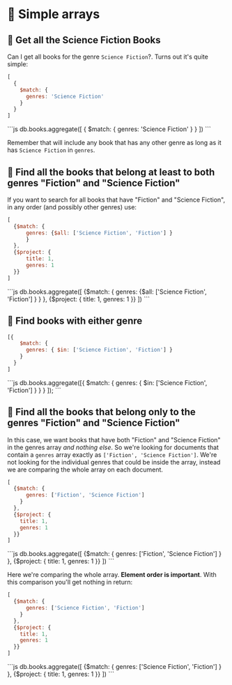 
# 👐 Simple arrays

## 👐 Get all the Science Fiction Books

Can I get all books for the genre `Science Fiction`?. Turns out it's quite simple:

<Tabs groupId="aggregations">
<TabItem value="atlas" label="Atlas UI">

```js
[
  { 
    $match: { 
      genres: 'Science Fiction' 
    } 
  }
]
```

</TabItem>

<TabItem value="mongodb-shell" label="MongoDB Shell">
```js
db.books.aggregate([
  { 
    $match: { 
      genres: 'Science Fiction' 
    } 
  }
])
```

</TabItem>
</Tabs>

Remember that will include any book that has any other genre as long as it has `Science Fiction` in `genres`.

## 👐 Find all the books that belong at least to both genres "Fiction" and "Science Fiction"

If you want to search for all books that have "Fiction" and "Science Fiction", in any order (and possibly other genres) use:

<Tabs groupId="aggregations">
<TabItem value="atlas" label="Atlas UI">

```js
[
  {$match: { 
      genres: {$all: ['Science Fiction', 'Fiction'] } 
      } 
  },
  {$project: {
      title: 1,
      genres: 1
  }}
]
```

</TabItem>

<TabItem value="mongodb-shell" label="MongoDB Shell">
```js
db.books.aggregate([
  {$match: { 
      genres: {$all: ['Science Fiction', 'Fiction'] } 
      } 
  },
  {$project: {
      title: 1,
      genres: 1
  }}
])
```

</TabItem>
</Tabs>

## 👐 Find books with either genre

<Tabs groupId="aggregations">
<TabItem value="atlas" label="Atlas UI">

```js
[{ 
    $match: {
      genres: { $in: ['Science Fiction', 'Fiction'] }
    }
  }
]
```

</TabItem>

<TabItem value="mongodb-shell" label="MongoDB Shell">
```js
db.books.aggregate([{ 
    $match: {
      genres: { $in: ['Science Fiction', 'Fiction'] }
    }
  }
]);
```

</TabItem>
</Tabs>

## 👐 Find all the books that belong only to the genres "Fiction" and "Science Fiction"

In this case, we want books that have both "Fiction" and "Science Fiction" in the genres array _and nothing else_. So we're looking for documents that contain a `genres` array exactly as `['Fiction', 'Science Fiction']`. We're not looking for the individual genres that could be inside the array, instead we are comparing the whole array on each document.

<Tabs groupId="aggregations">
<TabItem value="atlas" label="Atlas UI">

```js
[
  {$match: { 
      genres: ['Fiction', 'Science Fiction'] 
    } 
  },
  {$project: {
    title: 1,
    genres: 1
  }}
]
```

</TabItem>

<TabItem value="mongodb-shell" label="MongoDB Shell">
```js
db.books.aggregate([
  {$match: { 
      genres: ['Fiction', 'Science Fiction'] 
    } 
  },
  {$project: {
    title: 1,
    genres: 1
  }}
])
```

</TabItem>
</Tabs>

Here we're comparing the whole array. __Element order is important__. With this comparison you'll get nothing in return:

<Tabs groupId="aggregations">
<TabItem value="atlas" label="Atlas UI">

```js
[
  {$match: { 
      genres: ['Science Fiction', 'Fiction'] 
    } 
  },
  {$project: {
    title: 1,
    genres: 1
  }}
]
```

</TabItem>

<TabItem value="mongodb-shell" label="MongoDB Shell">
```js
db.books.aggregate([
  {$match: { 
      genres: ['Science Fiction', 'Fiction'] 
    } 
  },
  {$project: {
    title: 1,
    genres: 1
  }}
])
```
</TabItem>
</Tabs>